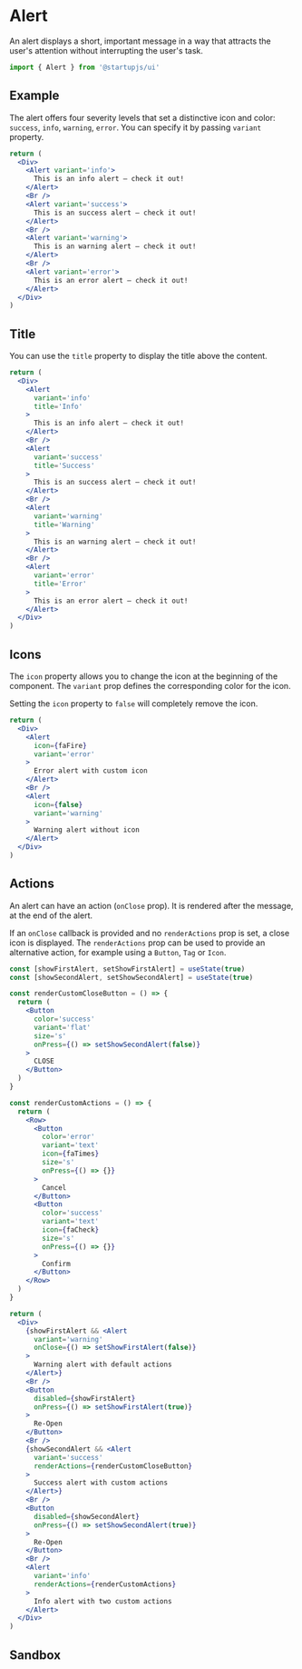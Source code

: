 
# Alert

An alert displays a short, important message in a way that attracts the user's attention without interrupting the user's task.

```jsx
import { Alert } from '@startupjs/ui'
```

## Example

The alert offers four severity levels that set a distinctive icon and color: `success`, `info`, `warning`, `error`. You can specify it by passing `variant` property.

```jsx example
return (
  <Div>
    <Alert variant='info'>
      This is an info alert — check it out!
    </Alert>
    <Br />
    <Alert variant='success'>
      This is an success alert — check it out!
    </Alert>
    <Br />
    <Alert variant='warning'>
      This is an warning alert — check it out!
    </Alert>
    <Br />
    <Alert variant='error'>
      This is an error alert — check it out!  
    </Alert>
  </Div>
)
```

## Title

You can use the `title` property to display the title above the content.

```jsx example
return (
  <Div>
    <Alert
      variant='info'
      title='Info'
    >
      This is an info alert — check it out!
    </Alert>
    <Br />
    <Alert
      variant='success'
      title='Success'
    >
      This is an success alert — check it out!
    </Alert>
    <Br />
    <Alert
      variant='warning'
      title='Warning'
    >
      This is an warning alert — check it out!
    </Alert>
    <Br />
    <Alert
      variant='error'
      title='Error'
    >
      This is an error alert — check it out!
    </Alert>
  </Div>
)
```


## Icons
The `icon` property allows you to change the icon at the beginning of the component.
The `variant` prop defines the corresponding color for the icon.

Setting the `icon` property to `false` will completely remove the icon.

```jsx example
return (
  <Div>
    <Alert
      icon={faFire}
      variant='error'
    >
      Error alert with custom icon
    </Alert>
    <Br />
    <Alert
      icon={false}
      variant='warning'
    >
      Warning alert without icon
    </Alert>
  </Div>
)
```

## Actions

An alert can have an action (`onClose` prop). It is rendered after the message, at the end of the alert.

If an `onClose` callback is provided and no `renderActions` prop is set, a close icon is displayed. The `renderActions` prop can be used to provide an alternative action, for example using a `Button`, `Tag` or `Icon`.

```jsx example
const [showFirstAlert, setShowFirstAlert] = useState(true)
const [showSecondAlert, setShowSecondAlert] = useState(true)

const renderCustomCloseButton = () => {
  return (
    <Button
      color='success'
      variant='flat'
      size='s'
      onPress={() => setShowSecondAlert(false)}
    >
      CLOSE
    </Button>
  )
}

const renderCustomActions = () => {
  return (
    <Row>
      <Button
        color='error'
        variant='text'
        icon={faTimes}
        size='s'
        onPress={() => {}}
      >
        Cancel
      </Button>
      <Button
        color='success'
        variant='text'
        icon={faCheck}
        size='s'
        onPress={() => {}}
      >
        Confirm
      </Button>
    </Row>
  )
}

return (
  <Div>
    {showFirstAlert && <Alert
      variant='warning'
      onClose={() => setShowFirstAlert(false)}
    >
      Warning alert with default actions
    </Alert>}
    <Br />
    <Button
      disabled={showFirstAlert}
      onPress={() => setShowFirstAlert(true)}
    >
      Re-Open
    </Button>
    <Br />
    {showSecondAlert && <Alert
      variant='success'
      renderActions={renderCustomCloseButton}
    >
      Success alert with custom actions
    </Alert>}
    <Br />
    <Button
      disabled={showSecondAlert}
      onPress={() => setShowSecondAlert(true)}
    >
      Re-Open
    </Button>
    <Br />
    <Alert
      variant='info'
      renderActions={renderCustomActions}
    >
      Info alert with two custom actions
    </Alert>
  </Div>
)
```

## Sandbox

<Sandbox Component={Alert} />

